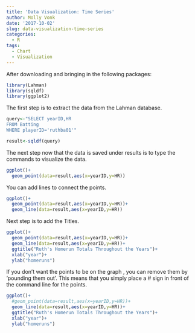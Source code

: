 ```yaml
---
title: 'Data Visualization: Time Series'
author: Molly Vonk
date: '2017-10-02'
slug: data-visualization-time-series
categories:
  - R
tags:
  - Chart
  - Visualization
---
```


After downloading and bringing in the following packages: 

```r
library(Lahman)
library(sqldf)
library(ggplot2)
```

The first step is to extract the data from the Lahman database.

```r
query<-"SELECT yearID,HR
FROM Batting
WHERE playerID='ruthba01'"

result<-sqldf(query)
```

The next step now that the data is saved under results is to type the commands to visualize the data.

```r
ggplot()+
  geom_point(data=result,aes(x=yearID,y=HR))
```

You can add lines to connect the points.

```r
ggplot()+
  geom_point(data=result,aes(x=yearID,y=HR))+
  geom_line(data=result,aes(x=yearID,y=HR))
```

Next step is to add the Titles.

```r
ggplot()+
  geom_point(data=result,aes(x=yearID,y=HR))+
  geom_line(data=result,aes(x=yearID,y=HR))+
  ggtitle("Ruth's Homerun Totals Throughout the Years")+
  xlab("year")+
  ylab("homeruns")
```

If you don't want the points to be on the graph , you can remove them by 'pounding them out'. This means that you simply place a # sign in front of the command line for the points.

```r
ggplot()+
  #geom_point(data=result,aes(x=yearID,y=HR))+
  geom_line(data=result,aes(x=yearID,y=HR))+
  ggtitle("Ruth's Homerun Totals Throughout the Years")+
  xlab("year")+
  ylab("homeruns")
```


